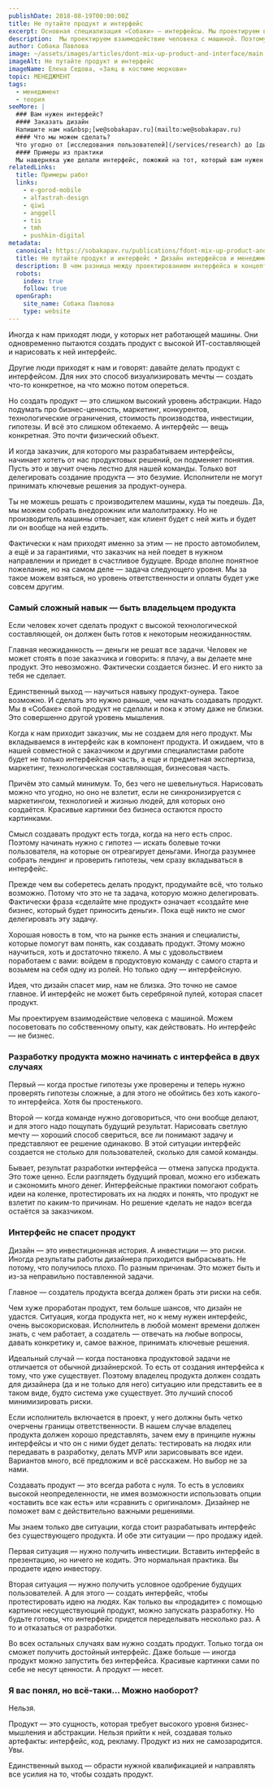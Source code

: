 ```yaml
---
publishDate: 2018-08-19T00:00:00Z
title: Не путайте продукт и интерфейс
excerpt: Основная специализация «Собаки» — интерфейсы. Мы проектируем взаимодействие человека с машиной. Поэтому ожидаем, что к нам придут люди, у которых уже есть машина. А мы придумаем, как сделать так, чтобы с ней было удобно работать. Но так бывает не всегда.
description:  Мы проектируем взаимодействие человека с машиной. Поэтому ожидаем, что к нам придут люди, у которых уже есть машина. А мы придумаем, как сделать так, чтобы с ней было удобно работать. 
author: Собака Павлова
image: ~/assets/images/articles/dont-mix-up-product-and-interface/main.jpg
imageAlt: Не путайте продукт и интерфейс
imageName: Елена Седова, «Заяц в костюме моркови»
topic: МЕНЕДЖМЕНТ
tags:
  - менеджмент
  - теория
seeMore: |
  ### Вам нужен интерфейс?
  #### Заказать дизайн
  Напишите нам на&nbsp;[we@sobakapav.ru](mailto:we@sobakapav.ru)
  #### Что мы можем сделать?
  Что угодно от [исследования пользователей](/services/research) до [дизайна интерфейса под ключ](/services/ux-design). 
  #### Примеры из практики
  Мы наверняка уже делали интерфейс, пожожий на тот, который вам нужен. [Проверьте](https://sobakapav.ru/portfolio).
relatedLinks:
  title: Примеры работ
  links:
    - e-gorod-mobile
    - alfastrah-design
    - qiwi
    - anggell
    - tis
    - tmh
    - pushkin-digital
metadata:
  canonical: https://sobakapav.ru/publications/fdont-mix-up-product-and-interface
  title: Не путайте продукт и интерфейс • Дизайн интерфейсов и менеджмент
  description: В чем разница между проектированием интерфейса и концептуальным проектированием и как UX-дизайнеры могут усилить продуктовую команду.
  robots:
    index: true
    follow: true
  openGraph:
    site_name: Собака Павлова
    type: website
---
```



Иногда к нам приходят люди, у которых нет работающей машины. Они одновременно пытаются создать продукт с высокой ИТ-составляющей и нарисовать к ней интерфейс.

Другие люди приходят к нам и говорят: давайте делать продукт с интерфейсом. Для них это способ визуализировать мечты — создать что-то конкретное, на что можно потом опереться.

Но создать продукт — это слишком высокий уровень абстракции. Надо подумать про бизнес-ценность, маркетинг, конкурентов, технологические ограничения, стоимость производства, инвестиции, гипотезы. И всё это слишком обтекаемо. А интерфейс — вещь конкретная. Это почти физический объект.

И когда заказчик, для которого мы разрабатываем интерфейсы, начинает хотеть от нас продуктовых решений, он подменяет понятия. Пусть это и звучит очень лестно для нашей команды. Только вот делегировать создание продукта — это безумие. Исполнители не могут принимать ключевые решения за продукт-оунера.

Ты не можешь решать с производителем машины, куда ты поедешь. Да, мы можем собрать внедорожник или малолитражку. Но не производитель машины отвечает, как клиент будет с ней жить и будет ли он вообще на ней ездить.

Фактически к нам приходят именно за этим — не просто автомобилем, а ещё и за гарантиями, что заказчик на ней поедет в нужном направлении и приедет в счастливое будущее. Вроде вполне понятное пожелание, но на самом деле — задача следующего уровня. Мы за такое можем взяться, но уровень ответственности и оплаты будет уже совсем другим.

### Самый сложный навык — быть владельцем продукта

Если человек хочет сделать продукт с высокой технологической составляющей, он должен быть готов к некоторым неожиданностям.

Главная неожиданность — деньги не решат все задачи. Человек не может стоять в позе заказчика и говорить: я плачу, а вы делаете мне продукт. Это невозможно. Фактически создается бизнес. И его никто за тебя не сделает.

Единственный выход — научиться навыку продукт-оунера. Такое возможно. И сделать это нужно раньше, чем начать создавать продукт. Мы в «Собаке» свой продукт не сделали и пока к этому даже не близки. Это совершенно другой уровень мышления.

Когда к нам приходит заказчик, мы не создаем для него продукт. Мы вкладываемся в интерфейс как в компонент продукта. И ожидаем, что в нашей совместной с заказчиком и другими специалистами работе будет не только интерфейсная часть, а еще и предметная экспертиза, маркетинг, технологическая составляющая, бизнесовая часть.

Причём это самый минимум. То, без чего не шевельнуться. Нарисовать можно что угодно, но оно не взлетит, если не синхронизируется с маркетингом, технологией и жизнью людей, для которых оно создаётся. Красивые картинки без бизнеса остаются просто картинками.

Смысл создавать продукт есть тогда, когда на него есть спрос. Поэтому начинать нужно с гипотез — искать болевые точки пользователя, на которые он отреагирует деньгами. Иногда разумнее собрать лендинг и проверить гипотезы, чем сразу вкладываться в интерфейс.

Прежде чем вы соберетесь делать продукт, продумайте всё, что только возможно. Потому что это не та задача, которую можно делегировать. Фактически фраза «сделайте мне продукт» означает «создайте мне бизнес, который будет приносить деньги». Пока ещё никто не смог делегировать эту задачу.

Хорошая новость в том, что на рынке есть знания и специалисты, которые помогут вам понять, как создавать продукт. Этому можно научиться, хоть и достаточно тяжело. А мы с удовольствием поработаем с вами: войдем в продуктовую команду с самого старта и возьмем на себя одну из ролей. Но только одну — интерфейсную.

Идея, что дизайн спасет мир, нам не близка. Это точно не самое главное. И интерфейс не может быть серебряной пулей, которая спасет продукт.

Мы проектируем взаимодействие человека с машиной. Можем посоветовать по собственному опыту, как действовать. Но интерфейс — не бизнес.

### Разработку продукта можно начинать с интерфейса в двух случаях

Первый — когда простые гипотезы уже проверены и теперь нужно проверять гипотезы сложные, а для этого не обойтись без хоть какого-то интерфейса. Хотя бы простенького.

Второй — когда команде нужно договориться, что они вообще делают, и для этого надо пощупать будущий результат. Нарисовать светлую мечту — хороший способ свериться, все ли понимают задачу и представляют ее решение одинаково. В этой ситуации интерфейс создается не столько для пользователей, сколько для самой команды.

Бывает, результат разработки интерфейса — отмена запуска продукта. Это тоже ценно. Если разглядеть будущий провал, можно его избежать и сэкономить много денег. Интерфейсные практики помогают собрать идеи на коленке, протестировать их на людях и понять, что продукт не взлетит по каким-то причинам. Но решение «делать не надо» всегда остаётся за заказчиком.

### Интерфейс не спасет продукт

Дизайн — это инвестиционная история. А инвестиции — это риски. Иногда результаты работы дизайнера приходится выбрасывать. Не потому, что получилось плохо. По разным причинам. Это может быть и из-за неправильно поставленной задачи.

Главное — создатель продукта всегда должен брать эти риски на себя.

Чем хуже проработан продукт, тем больше шансов, что дизайн не удастся. Ситуация, когда продукта нет, но к нему нужен интерфейс, очень высокорисковая. Исполнитель в любой момент времени должен знать, с чем работает, а создатель — отвечать на любые вопросы, давать конкретику и, самое важное, принимать ключевые решения.

Идеальный случай — когда постановка продуктовой задачи не отличается от обычной дизайнерской. То есть от создания интерфейса к тому, что уже существует. Поэтому владелец продукта должен создать для дизайнера (да и не только для него) ситуацию или представить ее в таком виде, будто система уже существует. Это лучший способ минимизировать риски.

Если исполнитель включается в проект, у него должны быть четко очерчены границы ответственности. В нашем случае владелец продукта должен хорошо представлять, зачем ему в принципе нужны интерфейсы и что он с ними будет делать: тестировать на людях или передавать в разработку, делать MVP или зарисовывать все идеи. Вариантов много, всё предложим и всё расскажем. Но выбор не за нами.

Создавать продукт — это всегда работа с нуля. То есть в условиях высокой неопределенности, не имея возможности использовать опции «оставить все как есть» или «сравнить с оригиналом». Дизайнер не поможет вам с действительно важными решениями.

Мы знаем только две ситуации, когда стоит разрабатывать интерфейс без существующего продукта. И обе эти ситуации — про продажу идей.

Первая ситуация — нужно получить инвестиции. Вставить интерфейс в презентацию, но ничего не кодить. Это нормальная практика. Вы продаете идею инвестору.

Вторая ситуация — нужно получить условное одобрение будущих пользователей. А для этого — создать интерфейс, чтобы протестировать идею на людях. Как только вы «продадите» с помощью картинок несуществующий продукт, можно запускать разработку. Но будьте готовы, что интерфейс придется переделывать несколько раз. А то и отказаться от разработки.

Во всех остальных случаях вам нужно создать продукт. Только тогда он сможет получить достойный интерфейс. Даже больше — иногда продукт можно запустить без интерфейса. Красивые картинки сами по себе не несут ценности. А продукт — несет.

### Я вас понял, но всё-таки… Можно наоборот?

Нельзя.

Продукт — это сущность, которая требует высокого уровня бизнес-мышления и абстракции. Нельзя прийти к ней, создавая только артефакты: интерфейс, код, рекламу. Продукт из них не самозародится. Увы.

Единственный выход — обрасти нужной квалификацией и направлять все усилия на то, чтобы создать продукт.
